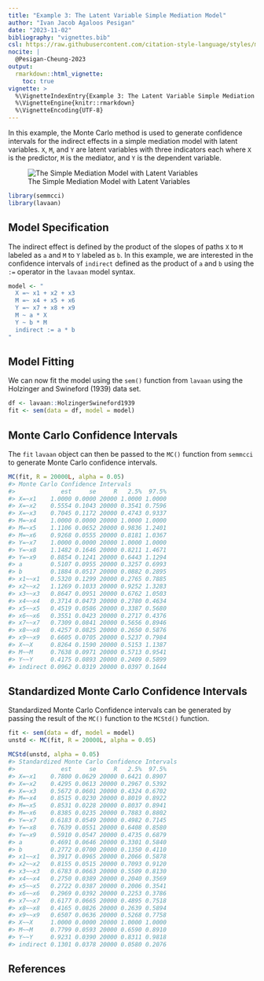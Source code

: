 ```yaml
---
title: "Example 3: The Latent Variable Simple Mediation Model"
author: "Ivan Jacob Agaloos Pesigan"
date: "2023-11-02"
bibliography: "vignettes.bib"
csl: https://raw.githubusercontent.com/citation-style-language/styles/master/apa.csl
nocite: |
  @Pesigan-Cheung-2023
output:
  rmarkdown::html_vignette:
    toc: true
vignette: >
  %\VignetteIndexEntry{Example 3: The Latent Variable Simple Mediation Model}
  %\VignetteEngine{knitr::rmarkdown}
  %\VignetteEncoding{UTF-8}
---
```


<!-- vignettes/example-3-latent.Rmd is generated from .setup/vignettes/example-3-latent.Rmd.orig. Please edit that file -->





In this example,
the Monte Carlo method is used to generate confidence intervals
for the indirect effects in a simple mediation model with latent variables.
`X`, `M`, and `Y` are latent variables with three indicators each
where `X` is the predictor, `M` is the mediator,
and `Y` is the dependent variable.

![The Simple Mediation Model with Latent Variables](https://raw.githubusercontent.com/jeksterslab/semmcci/main/.setup/latex/figures/png/latent.png)


```r
library(semmcci)
library(lavaan)
```

## Model Specification

The indirect effect is defined by the product of the slopes
of paths `X` to `M` labeled as `a` and `M` to `Y` labeled as `b`.
In this example, we are interested in the confidence intervals of `indirect`
defined as the product of `a` and `b` using the `:=` operator
in the `lavaan` model syntax.


```r
model <- "
  X =~ x1 + x2 + x3
  M =~ x4 + x5 + x6
  Y =~ x7 + x8 + x9
  M ~ a * X
  Y ~ b * M
  indirect := a * b
"
```

## Model Fitting

We can now fit the model using the `sem()` function from `lavaan` using the Holzinger and Swineford (1939) data set.


```r
df <- lavaan::HolzingerSwineford1939
fit <- sem(data = df, model = model)
```

## Monte Carlo Confidence Intervals

The `fit` `lavaan` object can then be passed to the `MC()` function from `semmcci`
to generate Monte Carlo confidence intervals.


```r
MC(fit, R = 20000L, alpha = 0.05)
#> Monte Carlo Confidence Intervals
#>             est     se     R   2.5%  97.5%
#> X=~x1    1.0000 0.0000 20000 1.0000 1.0000
#> X=~x2    0.5554 0.1043 20000 0.3541 0.7596
#> X=~x3    0.7045 0.1172 20000 0.4743 0.9337
#> M=~x4    1.0000 0.0000 20000 1.0000 1.0000
#> M=~x5    1.1106 0.0652 20000 0.9836 1.2401
#> M=~x6    0.9268 0.0555 20000 0.8181 1.0367
#> Y=~x7    1.0000 0.0000 20000 1.0000 1.0000
#> Y=~x8    1.1482 0.1646 20000 0.8211 1.4671
#> Y=~x9    0.8854 0.1241 20000 0.6443 1.1294
#> a        0.5107 0.0955 20000 0.3257 0.6993
#> b        0.1884 0.0517 20000 0.0882 0.2895
#> x1~~x1   0.5320 0.1299 20000 0.2765 0.7885
#> x2~~x2   1.1269 0.1033 20000 0.9252 1.3283
#> x3~~x3   0.8647 0.0951 20000 0.6762 1.0503
#> x4~~x4   0.3714 0.0473 20000 0.2780 0.4634
#> x5~~x5   0.4519 0.0586 20000 0.3387 0.5680
#> x6~~x6   0.3551 0.0423 20000 0.2717 0.4376
#> x7~~x7   0.7309 0.0841 20000 0.5656 0.8946
#> x8~~x8   0.4257 0.0825 20000 0.2650 0.5876
#> x9~~x9   0.6605 0.0705 20000 0.5237 0.7984
#> X~~X     0.8264 0.1590 20000 0.5153 1.1387
#> M~~M     0.7638 0.0971 20000 0.5713 0.9541
#> Y~~Y     0.4175 0.0893 20000 0.2409 0.5899
#> indirect 0.0962 0.0319 20000 0.0397 0.1644
```

## Standardized Monte Carlo Confidence Intervals

Standardized Monte Carlo Confidence intervals can be generated by passing the result of the `MC()` function to the `MCStd()` function.


```r
fit <- sem(data = df, model = model)
unstd <- MC(fit, R = 20000L, alpha = 0.05)
```


```r
MCStd(unstd, alpha = 0.05)
#> Standardized Monte Carlo Confidence Intervals
#>             est     se     R   2.5%  97.5%
#> X=~x1    0.7800 0.0629 20000 0.6421 0.8907
#> X=~x2    0.4295 0.0613 20000 0.2967 0.5392
#> X=~x3    0.5672 0.0601 20000 0.4324 0.6702
#> M=~x4    0.8515 0.0230 20000 0.8019 0.8922
#> M=~x5    0.8531 0.0228 20000 0.8037 0.8941
#> M=~x6    0.8385 0.0235 20000 0.7883 0.8802
#> Y=~x7    0.6183 0.0549 20000 0.4982 0.7145
#> Y=~x8    0.7639 0.0551 20000 0.6408 0.8580
#> Y=~x9    0.5910 0.0547 20000 0.4735 0.6879
#> a        0.4691 0.0646 20000 0.3301 0.5840
#> b        0.2772 0.0700 20000 0.1350 0.4110
#> x1~~x1   0.3917 0.0965 20000 0.2066 0.5878
#> x2~~x2   0.8155 0.0515 20000 0.7093 0.9120
#> x3~~x3   0.6783 0.0663 20000 0.5509 0.8130
#> x4~~x4   0.2750 0.0389 20000 0.2040 0.3569
#> x5~~x5   0.2722 0.0387 20000 0.2006 0.3541
#> x6~~x6   0.2969 0.0392 20000 0.2253 0.3786
#> x7~~x7   0.6177 0.0665 20000 0.4895 0.7518
#> x8~~x8   0.4165 0.0826 20000 0.2639 0.5894
#> x9~~x9   0.6507 0.0636 20000 0.5268 0.7758
#> X~~X     1.0000 0.0000 20000 1.0000 1.0000
#> M~~M     0.7799 0.0593 20000 0.6590 0.8910
#> Y~~Y     0.9231 0.0390 20000 0.8311 0.9818
#> indirect 0.1301 0.0378 20000 0.0580 0.2076
```

## References
